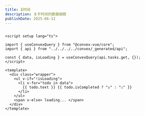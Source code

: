 ```yaml
---
title: ⏳时间
description: 关于时间的数据细胞
publishDate: 2025-06-12
---
```


```vue live

<script setup lang="ts">

import { useConvexQuery } from "@convex-vue/core";
import { api } from "../../../../convex/_generated/api";

const { data, isLoading } = useConvexQuery(api.tasks.get, {});
</script>

<template>
  <div class="wrapper">
    <ul v-if="!isLoading">
      <li v-for="todo in data">
        {{ todo.text }} {{ todo.isCompleted ? "☑" : "☐" }}
      </li>
    </ul>
    <span v-else> loading... </span>
  </div>
</template>

```
